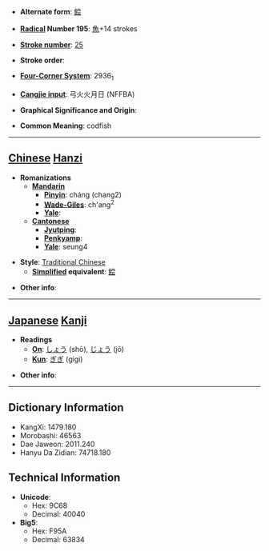 * '''Alternate form''': [[鲿]]

* '''[[Wiktionary:Chinese radical index| Radical]] Number 195''': [[Wiktionary:Chinese radical index 魚|魚]]+14 strokes

* '''[[Wiktionary:Chinese total strokes index|Stroke number]]''': [[Wiktionary:Chinese total strokes index 25|25]]

* '''Stroke order''': 

* '''[[Wiktionary:Chinese four corner index|Four-Corner System]]''': 2936<sub>1</sub>

* '''[[Wiktionary:Chinese Cangjie index|Cangjie input]]''': 弓火火月日 (NFFBA)

* '''Graphical Significance and Origin''': 

* '''Common Meaning''': codfish

----

== [[Chinese]] [[Hanzi]] ==

* '''Romanizations'''
** '''[[Mandarin]]'''
*** '''[[Pinyin]]''': cháng (chang2)
*** '''[[Wade-Giles]]''': ch'ang<sup>2</sup>
*** '''[[Yale]]''': 
** '''[[Cantonese]]'''
*** '''[[Jyutping]]''':
*** '''[[Penkyamp]]''': 
*** '''[[Yale]]''': seung4

* '''Style''': [[Traditional Chinese]] 
** '''[[Simplified Chinese|Simplified]] equivalent''': [[鲿]]

* '''Other info''': 

----

== [[Japanese]] [[Kanji]] ==

* '''Readings'''
** '''[[On]]''': [[しょう]] (shō), [[じょう]] (jō)
** '''[[Kun]]''': [[ぎぎ]] (gigi)

* '''Other info''':  

----

== Dictionary Information ==

* KangXi: 1479.180
* Morobashi: 46563
* Dae Jaweon: 2011.240
* Hanyu Da Zidian: 74718.180

== Technical Information ==

* '''Unicode''':
** Hex: 9C68
** Decimal: 40040
* '''Big5''':
** Hex: F95A
** Decimal: 63834